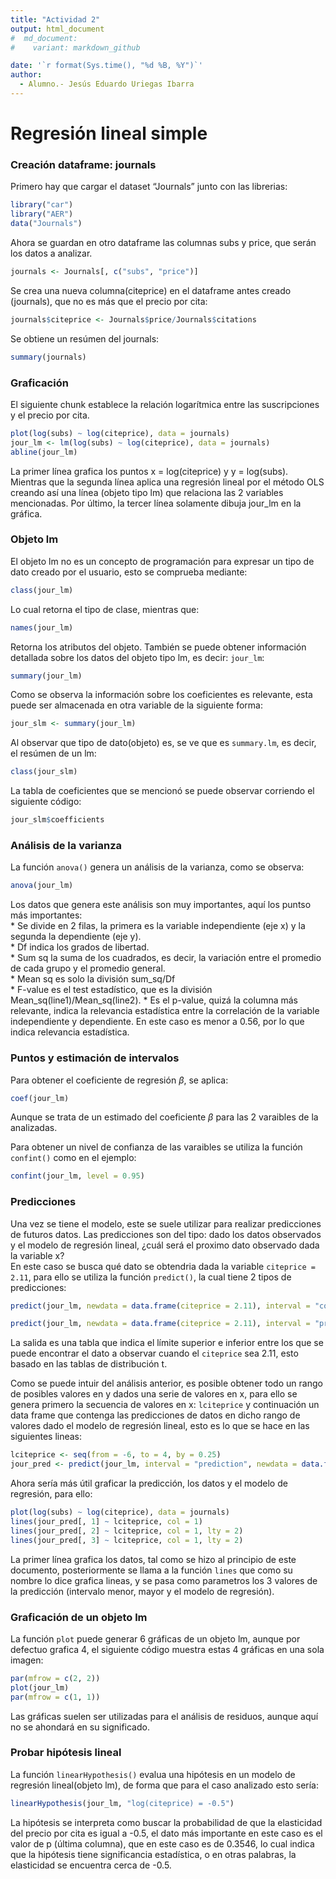 ```yaml
---
title: "Actividad 2"
output: html_document
#  md_document:
#    variant: markdown_github

date: '`r format(Sys.time(), "%d %B, %Y")`'
author:
  - Alumno.- Jesús Eduardo Uriegas Ibarra
---
```


# Regresión lineal simple

### Creación dataframe: journals
Primero hay que cargar el dataset "Journals" junto con las librerias:
```r
library("car")
library("AER")
data("Journals")
```
Ahora se guardan en otro dataframe las columnas subs y price, que serán los datos a analizar.
```r
journals <- Journals[, c("subs", "price")]
```

Se crea una nueva columna(citeprice) en el dataframe antes creado (journals), que no es más que el precio por cita:
```r
journals$citeprice <- Journals$price/Journals$citations
```

Se obtiene un resúmen del journals:
```r
summary(journals)
```

### Graficación
El siguiente chunk establece la relación logarítmica entre las suscripciones y el precio por cita.
```r
plot(log(subs) ~ log(citeprice), data = journals)
jour_lm <- lm(log(subs) ~ log(citeprice), data = journals)
abline(jour_lm)
```
La primer línea grafica los puntos x = log(citeprice) y y = log(subs). Mientras que la segunda línea aplica una regresión lineal por el método OLS creando así una línea (objeto tipo lm) que relaciona las 2 variables mencionadas.
Por último, la tercer línea solamente dibuja jour_lm en la gráfica.

### Objeto lm
El objeto lm no es un concepto de programación para expresar un tipo de dato creado por el usuario, esto se comprueba mediante:
```r
class(jour_lm)
```

Lo cual retorna el tipo de clase, mientras que:
```r
names(jour_lm)
```

Retorna los atributos del objeto.
También se puede obtener información detallada sobre los datos del objeto tipo lm, es decir: `jour_lm`:
```r
summary(jour_lm)
```

Como se observa la información sobre los coeficientes es relevante, esta  puede ser almacenada en otra variable de la siguiente forma:
```r
jour_slm <- summary(jour_lm)
```

Al observar que tipo de dato(objeto) es, se ve que es `summary.lm`, es decir, el resúmen de un lm:
```r
class(jour_slm)
```

La tabla de coeficientes que se mencionó se puede observar corriendo el siguiente código:
```r
jour_slm$coefficients
```

### Análisis de la varianza
La función `anova()` genera un análisis de la varianza, como se observa:
```r
anova(jour_lm)
```
Los datos que genera este análisis son muy importantes, aquí los puntso más importantes:  
* Se divide en 2 filas, la primera es la variable independiente (eje x) y la segunda la dependiente (eje y).  
* Df indica los grados de libertad.  
* Sum sq la suma de los cuadrados, es decir, la variación entre el promedio de cada grupo y el promedio general.  
* Mean sq es solo la división sum_sq/Df  
* F-value es el test estadístico, que es la división Mean_sq(line1)/Mean_sq(line2). 
* Es el p-value, quizá la columna más relevante, indica la relevancia estadística entre la correlación de la variable independiente y dependiente. En este caso es menor a 0.56, por lo que indica relevancia estadística.  

### Puntos y estimación de intervalos
Para obtener el coeficiente de regresión $\beta$, se aplica:
```r
coef(jour_lm)
```
Aunque se trata de un estimado del coeficiente $\beta$ para las 2 varaibles de la analizadas.

Para obtener un nivel de confianza de las varaibles se utiliza la función `confint()` como en el ejemplo:
```r
confint(jour_lm, level = 0.95)
```
### Predicciones
Una vez se tiene el modelo, este se suele utilizar para realizar predicciones de futuros datos. Las predicciones son del tipo: dado los datos observados y el modelo de regresión lineal, ¿cuál será el proximo dato observado dada la variable x?  
En este caso se busca qué dato se obtendria dada la variable `citeprice = 2.11`, para ello se utiliza la función `predict()`, la cual tiene 2 tipos de predicciones:
```r
predict(jour_lm, newdata = data.frame(citeprice = 2.11), interval = "confidence")
```
```r
predict(jour_lm, newdata = data.frame(citeprice = 2.11), interval = "predict")
```
La salida es una tabla que indica el límite superior e inferior entre los que se puede encontrar el dato a observar cuando el `citeprice` sea 2.11, esto basado en las tablas de distribución t.

Como se puede intuir del análisis anterior, es posible obtener todo un rango de posibles valores en y dados una serie de valores en x, para ello se genera primero la secuencia de valores en x: `lciteprice` y continuación un data frame que contenga las predicciones de datos en dicho rango de valores dado el modelo de regresión lineal, esto es lo que se hace en las siguientes lineas:
```r
lciteprice <- seq(from = -6, to = 4, by = 0.25)
jour_pred <- predict(jour_lm, interval = "prediction", newdata = data.frame(citeprice = exp(lciteprice)))
```
Ahora sería más útil graficar la predicción, los datos y el modelo de regresión, para ello:
```r
plot(log(subs) ~ log(citeprice), data = journals)
lines(jour_pred[, 1] ~ lciteprice, col = 1)
lines(jour_pred[, 2] ~ lciteprice, col = 1, lty = 2)
lines(jour_pred[, 3] ~ lciteprice, col = 1, lty = 2)
```
La primer línea grafica los datos, tal como se hizo al principio de este documento, posteriormente se llama a la función `lines` que como su nombre lo dice grafica lineas, y se pasa como parametros los 3 valores de la predicción (intervalo menor, mayor y el modelo de regresión).

### Graficación de un objeto lm
La función `plot` puede generar 6 gráficas de un objeto lm, aunque por defectuo grafica 4, el siguiente código muestra estas 4 gráficas en una sola imagen:
```r
par(mfrow = c(2, 2))
plot(jour_lm)
par(mfrow = c(1, 1))
```
Las gráficas suelen ser utilizadas para el análisis de residuos, aunque aquí no se ahondará en su significado.

### Probar hipótesis lineal
La función `linearHypothesis()` evalua una hipótesis en un modelo de regresión lineal(objeto lm), de forma que para el caso analizado esto sería:
```r
linearHypothesis(jour_lm, "log(citeprice) = -0.5")
```
La hipótesis se interpreta como buscar la probabilidad de que la elasticidad del precio por cita es igual a -0.5, el dato más importante en este caso es el valor de p (última columna), que en este caso es de 0.3546, lo cual indica que la hipótesis tiene significancia estadística, o en otras palabras, la elasticidad se encuentra cerca de -0.5.